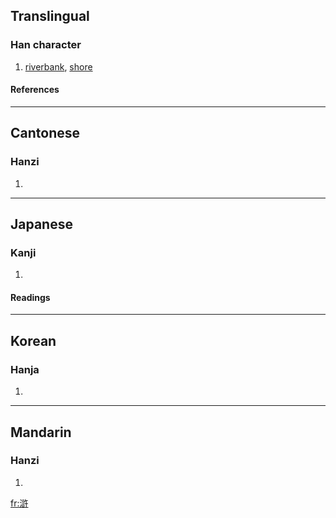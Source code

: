 {{see|浒}}

==Translingual==
===Han character===
{{Han char|rn=85|rad=水|as=11|sn=14|four=3814<sub>0</sub>|canj=水卜口十 (EYRJ)}}
# [[riverbank]], [[shore]]
====References====
{{Han ref|kx=0644.080|dkj=18089|dj=1051.200|hdz=31727.050|uh=6EF8|ud=28408|bh=E271|bd=57969}}

----
==Cantonese==
===Hanzi===
{{yue-hanzi|jyut=|y=wu2}}
# {{defn|Cantonese}}

----
==Japanese==
===Kanji===
{{ja-kanji|grade=|rs=水11}}
# {{defn|Japanese}} 
====Readings====
{{ja-readings|on=[[こ]] (ko)|kun=[[ほとり]] (hotori)}}

----
==Korean==
===Hanja===
{{ko-hanja|hangeul=호|eumhun=|rv=ho|mr=ho|y=ho}}
# {{defn|Korean}}

----
==Mandarin==
===Hanzi===
{{cmn-hanzi|sim=浒|pin=[[hǔ]] ([[hu3]])|wg=hu<sup>3</sup>}}
# {{defn|Mandarin}}

[[fr:滸]]